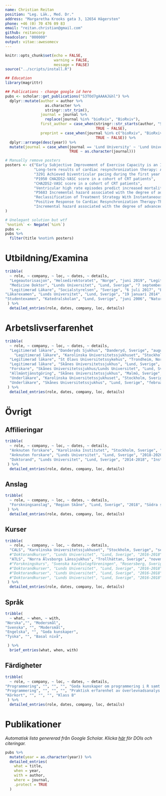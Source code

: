 ```yaml
---
name: Christian Reitan
position: "Leg. Läk., Med. Dr."
address: "Margaretha Krooks gata 3, 12654 Hägersten"
phone: +46 (0) 70 476 09 83
email: "reitan.christian@gmail.com"
github: reitancorp
headcolor: "000000"
output: vitae::awesomecv
---
```


```r
knitr::opts_chunk$set(echo = FALSE, 
                      warning = FALSE,
                      message = FALSE)
source("../scripts/install.R")
```

```r
## Education
library(magrittr)

## Publications - change google id here
pubs <- scholar::get_publications("S3TOd7gAAAAJ&hl") %>% 
  dplyr::mutate(author = author %>% 
                  as.character %>% 
                  stringr::str_trim(),
                journal = journal %>% 
                  replace(journal %in% "bioRxiv", "BioRxiv"), 
                first_author = case_when(stringr::str_starts(author, "S Abbott") ~ TRUE,
                                         TRUE ~ FALSE),
                preprint = case_when(journal %in% c("bioRxiv", "BioRxiv") ~ TRUE,
                                         TRUE ~ FALSE)) %>% 
  dplyr::arrange(desc(year)) %>%
  mutate(journal = case_when(journal == 'Lund University' ~ 'Lund University, Thesis',
                             TRUE ~ as.character(journal)))

# Manually remove posters
posters <- c("Early Subjective Improvement of Exercise Capacity is an Indpendent Predictor of Long Term Survival in Cardiac Resynchronization Therapy Patients",
             "Long-term results of cardiac resynchronization therapy: A comparison between CRT-pacemakers versus primary prophylactic CRT-defibrillators (vol 38, pg 758, 2015)",
             "3291 Achieved biventricular pacing during the first year of follow-up predicts long-term outcome in patients with heart failure treated with cardiac resynchronization therapy",
             "P1950 CHA2DS2-VASC score in a cohort of CRT patients",
             "CHA2DS2-VASC score in a cohort of CRT patients",
             "Ventricular high rate episodes predict increased mortality in heart failure patients treated with CRT (vol 49, pg 20, 2015)",
             "P5683 Incremental hazard associated with the degree of advanced intaratrial block in cardiac resynchronization therapy treated heart failure patients",
             "Reclassification of Treatment Strategy With Instantaneous Wave-Free Ratio and Fractional Flow Reserve",
             "Positive Response to Cardiac Resynchronization Therapy-The Role of NTproBNP",
             "Incremental hazard associated with the degree of advanced intaratrial block in cardiac resynchronization therapy treated heart failure patients"
)

# Unelegant solution but wtf
`%notin%` <- Negate(`%in%`)
pubs <- 
pubs %>%
  filter(title %notin% posters) 

```

# Utbildning/Examina
```r
tribble(
  ~ role, ~ company, ~ loc, ~ dates, ~ details,
  "Legeautorisasjon", "Helsedirektoratet", "Norge", "juni 2019", "Legitimation att arbeta som läkare i Norge.",
  "Medicine Doktor", "Lunds Universitet", "Lund, Sverige", "7 september 2018", "Lunds Universitet, medicinska fakulteten, institutionen för kliniska vetenskaper, avd. för kardiologi. Doktorandutbildning. Avhandlingens titel: Cardiac Resynchronization Therapy - Risk stratification and long-term outcome",
  "Legitimerad Läkare", "Socialstyrelsen", "Sverige", "6 juli 2017", "Efter fullgjord allmäntjänstgöring vid Skånes Universitetssjukhus.",
"Läkarexamen", "Lunds Universitet", "Lund, Sverige", "19 januari 2014", "Efter fullgjord läkarutbildning vid Lunds Universitet.",
"Studentexamen", "Katedralskolan", "Lund, Sverige", "juni 2006", "Naturvetenskapligt program"
 ) %>% 
  detailed_entries(role, dates, company, loc, details)
```

# Arbetslivserfarenhet

```r
tribble(
  ~ role, ~ company, ~ loc, ~ dates, ~ details,
  "Legitimerad läkare", "Danderyds Sjukhus", "Danderyd, Sverige", "augusti 2020 - pågående", "Hjärtkliniken",
    "Legitimerad läkare", "Karolinska Universitetssjukhuset", "Stockholm, Sverige", "oktober 2018 - augusti 2020", "Medicinsk Enhet Thoraxkirurgi, Tema Hjärta-Kärl",
  "Legitimerad läkare", "St Olavs Universitetssykehus", "Trondheim, Norge", "juni 2019 - pågående", "Vikarierande läkare, Klinikk for Thoraxkirurgi. Enstaka veckor.",
  "Legitimerad läkare", "Skånes Universitetssjukhus", "Lund, Sverige", "september 2017 -  september 2018", "Sektion Thoraxkirurgi",
  "Forskare", "Skånes Universitetssjukhus/Lunds Universitet", "Lund, Sverige", "juni 2017 - Augusti 2017", "Forskare/doktorand, Kardiologi",
  "Allmäntjänstgöring", "Skånes Universitetssjukhus", "Malmö, Sverige", "juni 2015 - juni 2017", "Allmäntjänstgöring med forskning (Forskar-AT)",
  "Underläkare", "Karolinska Universitetssjukhuset", "Stockholm, Sverige", "september 2014 - juni 2015", "Thoraxkliniken",
  "Underläkare", "Skånes Universitetssjukhus", "Lund, Sverige", "februari 2014 - juli 2014", "Akutmottagningen"
 ) %>% 
  detailed_entries(role, dates, company, loc, details)
```
\newpage
# Övrigt 

## Affilieringar
```r
tribble(
  ~ role, ~ company, ~ loc, ~ dates, ~ details,
  "Anknuten forskare", "Karolinska Institutet", "Stockholm, Sverige", "2020 - pågående", "Institutionen för molekylär medicin och kirurgi, Thoraxkirurgi",
  "Anknuten forskare", "Lunds Universitet", "Lund, Sverige", "2018-2020", "Institutionen för kliniska vetenskaper Lund, Kardiologi",
  "Doktorand", "Lunds Universitet", "Lund, Sverige", "2014-2018", "Institutionen för kliniska vetenskaper Lund, Kardiologi"
 ) %>% 
  detailed_entries(role, dates, company, loc, details)
```


## Anslag
```r
tribble(
  ~ role, ~ company, ~ loc, ~ dates, ~ details,
  "Forskningsanslag", "Region Skåne", "Lund, Sverige", "2018", "Södra sjukvårdsregionens doktorandsanslag, 180 000 kr. Dnr. REGSKANE-724061"
 ) %>% 
  detailed_entries(role, dates, company, loc, details)
```

## Kurser
```r
tribble(
  ~ role, ~ company, ~ loc, ~ dates, ~ details,
  "CALS", "Karolinska Universitetssjukhuset", "Stockholm, Sverige", "september 2019", "Cardiac Surgery Advanced Life Support, hjärtstoppsomhändertagande av hjärtopererade patienter.",
  #"Doktorandkurser", "Lunds Universitet", "Lund, Sverige", "2016-2018", "Tillämpad statistik II - inriktning mot klinisk forskning",
  "ATLS", "Norra Älvsborgs Länssjukhus", "Trollhättan, Sverige", "november 2017", "Advanced Trauma Life Support, kurs i akut traumaomhändertagande.",
  #"Forskningskurs", "Svenska kardiologföreningen", "Rosersberg, Sverige", "november 2016","Kardiologiskt forskningsmöte",
  #"Doktorandkurser", "Lunds Universitet", "Lund, Sverige", "2016-2018", "Muntlig kommunikation",
  #"Doktorandkurser", "Lunds Universitet", "Lund, Sverige", "2016-2018", "Vetenskaplig kommunikation",
  #"Doktorandkurser", "Lunds Universitet", "Lund, Sverige", "2016-2018", "Tillämpad statistik - allmän inriktning"
 ) %>% 
  detailed_entries(role, dates, company, loc, details)
```


## Språk
```r
tribble(
  ~ what, ~ when, ~ with,
"Norska","", "Modersmål",
"Svenska", "", "Modersmål",
"Engelska", "", "Goda kunskaper",
"Tyska", "", "Basal nivå",

 ) %>% 
  brief_entries(what, when, with)
```


## Färdigheter

```r
tribble(
  ~ role, ~ company, ~ loc, ~ dates, ~ details,
"Programmering", "", "", "", "Goda kunskaper om programmering i R samt Rmarkdown, Latex, och git.",
"Programmering", "", "", "", "Praktisk erfarenhet av överlevnadsanalys inklusive relativ överlevnad, propensity score-baserade metoder, generalised boosted models och Tidy data.",
"Körkort", "", "", "", "Klass B"
 ) %>% 
  detailed_entries(role, dates, company, loc, details)


```

\pagebreak

# Publikationer

*Automatisk lista genererad från Google Scholar. Klicka [här](https://scholar.google.com/citations?user=S3TOd7gAAAAJ&hl=sv&oi=ao) för DOIs och citeringar.*


```r
pubs %>% 
  mutate(year = as.character(year)) %>%
  detailed_entries(
    what = title,
    when = year,
    with = author,
    where = journal,
    .protect = TRUE
  ) 
```



